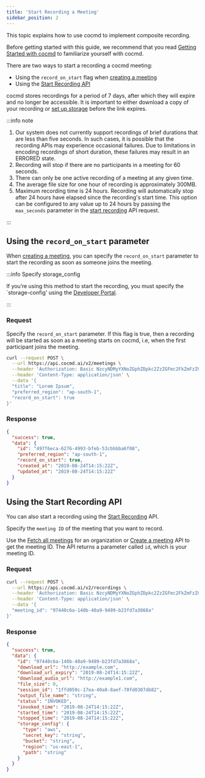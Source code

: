 ```yaml
---
title: 'Start Recording a Meeting'
sidebar_position: 2
---
```


This topic explains how to use cocmd to implement composite recording.

Before getting started with this guide, we recommend that you read
[Getting Started with cocmd](/getting-started) to familiarize yourself with cocmd.

There are two ways to start a recording a cocmd meeting:

- Using the `record_on_start` flag when
  [creating a meeting](/api/?v=v2#/operations/create_meeting)
- Using the [Start Recording API](/api/?v=v2#/operations/start_recording)

cocmd stores recordings for a period of 7 days, after which they will expire and no longer be accessible. It is important to either download a copy of your recording or [set up storage](https://docs.cocmd.ai/guides/recording/custom-cloud-storage#set-storage-configuration) before the link expires.

:::info note

1. Our system does not currently support recordings of brief durations that are less than five seconds. In such cases, it is possible that the recording APIs may experience occasional failures. Due to limitations in encoding recordings of short duration, these failures may result in an ERRORED state.
2. Recording will stop if there are no participants in a meeting for 60 seconds.
3. There can only be one active recording of a meeting at any given time.
4. The average file size for one hour of recording is approximately 300MB.
5. Maximum recording time is 24 hours. Recording will automatically stop after
   24 hours have elapsed since the recording's start time. This option can be
   configured to any value up to 24 hours by passing the `max_seconds` parameter
   in the [start recording](/api/?v=v2#/operations/start_recording) API request.

:::

## Using the `record_on_start` parameter

When [creating a meeting](/api/?v=v2#/operations/create_meeting), you can
specify the `record_on_start` parameter to start the recording as soon as someone joins the
meeting.

:::info Specify storage_config

If you’re using this method to start the recording, you must specify the
`storage-config' using the [Developer Portal](https://dev.cocmd.ai/).

:::

### Request

Specify the `record_on_start` parameter. If this flag is true, then a recording
will be started as soon as a meeting starts on cocmd, i.e, when the first
participant joins the meeting.

```bash
curl --request POST \
  --url https://api.cocmd.ai/v2/meetings \
  --header 'Authorization: Basic NzcyNDMyYXNoZGphZDpkc2ZzZGFmc2FkZmFzZGZzZGY=' \
  --header 'Content-Type: application/json' \
  --data '{
  "title": "Lorem Ipsum",
  "preferred_region": "ap-south-1",
  "record_on_start": true
}'
```

### Response

```json
{
  "success": true,
  "data": {
    "id": "497f6eca-6276-4993-bfeb-53cbbbba6f08",
    "preferred_region": "ap-south-1",
    "record_on_start": true,
    "created_at": "2019-08-24T14:15:22Z",
    "updated_at": "2019-08-24T14:15:22Z"
  }
}
```

## Using the Start Recording API

You can also start a recording using the
[Start Recording](/api/?v=v2#/operations/start_recording) API.

Specify the `meeting ID` of the meeting that you want to record.

Use the [Fetch all meetings](/api?v=v2#/operations/get_all_meetings) for an
organization or [Create a meeting](/api?v=v2#/operations/create_meeting) API to
get the meeting ID. The API returns a parameter called `id`, which is your
meeting ID.

### Request

```bash title="Calling Start Recording API"
curl --request POST \
  --url https://api.cocmd.ai/v2/recordings \
  --header 'Authorization: Basic NzcyNDMyYXNoZGphZDpkc2ZzZGFmc2FkZmFzZGZzZGY=' \
  --header 'Content-Type: application/json' \
  --data '{
  "meeting_id": "97440c6a-140b-40a9-9499-b23fd7a3868a"
}'
```

### Response

```json
{
  "success": true,
  "data": {
    "id": "97440c6a-140b-40a9-9499-b23fd7a3868a",
    "download_url": "http://example.com",
    "download_url_expiry": "2019-08-24T14:15:22Z",
    "download_audio_url": "http://example1.com",
    "file_size": 0,
    "session_id": "1ffd059c-17ea-40a8-8aef-70fd0307db82",
    "output_file_name": "string",
    "status": "INVOKED",
    "invoked_time": "2019-08-24T14:15:22Z",
    "started_time": "2019-08-24T14:15:22Z",
    "stopped_time": "2019-08-24T14:15:22Z",
    "storage_config": {
      "type": "aws",
      "secret_key": "string",
      "bucket": "string",
      "region": "us-east-1",
      "path": "string"
    }
  }
}
```
